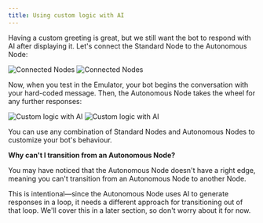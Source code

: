 ```yaml
---
title: Using custom logic with AI
---
```



Having a custom greeting is great, but we still want the bot to respond with AI after displaying it. Let's connect the Standard Node to the Autonomous Node:

<Frame>
  <img
    alt="Connected Nodes"
    className="block dark:hidden"
    src="./assets/connected-nodes.png"
  />
  <img
    alt="Connected Nodes"
    className="hidden dark:block"
    src="./assets/connected-nodes-dark.png"
  />
</Frame>

Now, when you test in the Emulator, your bot begins the conversation with your hard-coded message. Then, the Autonomous Node takes the wheel for any further responses:

<Frame>
  <img
    alt="Custom logic with AI"
    className="block dark:hidden"
    src="./assets/custom-logic-with-ai.png"
  />
  <img
    alt="Custom logic with AI"
    className="hidden dark:block"
    src="./assets/custom-logic-with-ai-dark.png"
  />
</Frame>

You can use any combination of Standard Nodes and Autonomous Nodes to customize your bot's behaviour.

<GoodToKnow>

  **Why can't I transition from an Autonomous Node?**

  You may have noticed that the Autonomous Node doesn't have a right edge, meaning you can't transition from an Autonomous Node to another Node.

  This is intentional—since the Autonomous Node uses AI to generate responses in a loop, it needs a different approach for transitioning out of that loop. We'll cover this in a later section, so don't worry about it for now.
</GoodToKnow>
